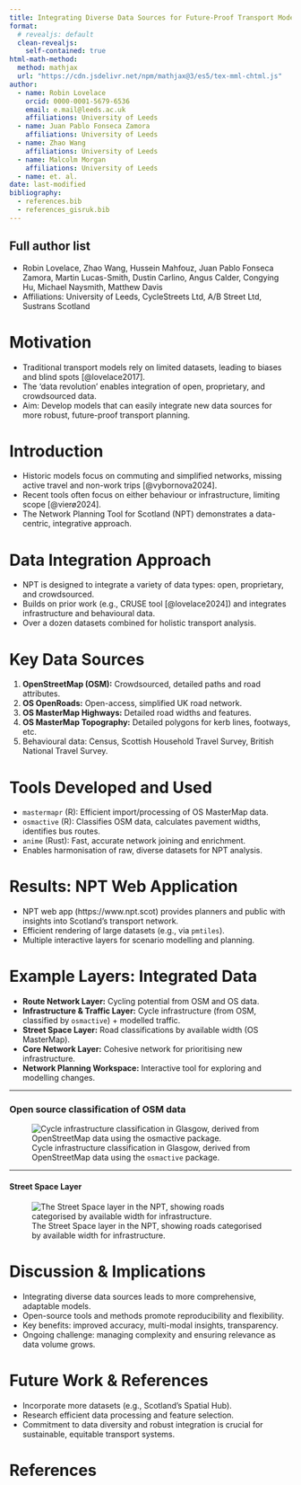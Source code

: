 ```yaml
---
title: Integrating Diverse Data Sources for Future-Proof Transport Modelling
format: 
  # revealjs: default
  clean-revealjs:
    self-contained: true
html-math-method:
  method: mathjax
  url: "https://cdn.jsdelivr.net/npm/mathjax@3/es5/tex-mml-chtml.js"
author:
  - name: Robin Lovelace
    orcid: 0000-0001-5679-6536
    email: e.mail@leeds.ac.uk
    affiliations: University of Leeds
  - name: Juan Pablo Fonseca Zamora
    affiliations: University of Leeds
  - name: Zhao Wang
    affiliations: University of Leeds
  - name: Malcolm Morgan
    affiliations: University of Leeds
  - name: et. al.
date: last-modified
bibliography: 
  - references.bib
  - references_gisruk.bib
---
```


## Full author list
- Robin Lovelace, Zhao Wang, Hussein Mahfouz, Juan Pablo Fonseca Zamora, Martin Lucas-Smith, Dustin Carlino, Angus Calder, Congying Hu, Michael Naysmith, Matthew Davis
- Affiliations: University of Leeds, CycleStreets Ltd, A/B Street Ltd, Sustrans Scotland

# Motivation

- Traditional transport models rely on limited datasets, leading to biases and blind spots [@lovelace2017].
- The 'data revolution' enables integration of open, proprietary, and crowdsourced data.
- Aim: Develop models that can easily integrate new data sources for more robust, future-proof transport planning.

# Introduction

- Historic models focus on commuting and simplified networks, missing active travel and non-work trips [@vybornova2024].
- Recent tools often focus on either behaviour or infrastructure, limiting scope [@vierø2024].
- The Network Planning Tool for Scotland (NPT) demonstrates a data-centric, integrative approach.

# Data Integration Approach

- NPT is designed to integrate a variety of data types: open, proprietary, and crowdsourced.
- Builds on prior work (e.g., CRUSE tool [@lovelace2024]) and integrates infrastructure and behavioural data.
- Over a dozen datasets combined for holistic transport analysis.

# Key Data Sources

1. **OpenStreetMap (OSM):** Crowdsourced, detailed paths and road attributes.
2. **OS OpenRoads:** Open-access, simplified UK road network.
3. **OS MasterMap Highways:** Detailed road widths and features.
4. **OS MasterMap Topography:** Detailed polygons for kerb lines, footways, etc.
5. Behavioural data: Census, Scottish Household Travel Survey, British National Travel Survey.

# Tools Developed and Used

- `mastermapr` (R): Efficient import/processing of OS MasterMap data.
- `osmactive` (R): Classifies OSM data, calculates pavement widths, identifies bus routes.
- `anime` (Rust): Fast, accurate network joining and enrichment.
- Enables harmonisation of raw, diverse datasets for NPT analysis.

# Results: NPT Web Application

- NPT web app (https://www.npt.scot) provides planners and public with insights into Scotland's transport network.
- Efficient rendering of large datasets (e.g., via `pmtiles`).
- Multiple interactive layers for scenario modelling and planning.

# Example Layers: Integrated Data

- **Route Network Layer:** Cycling potential from OSM and OS data.
- **Infrastructure & Traffic Layer:** Cycle infrastructure (from OSM, classified by `osmactive`) + modelled traffic.
- **Street Space Layer:** Road classifications by available width (OS MasterMap).
- **Core Network Layer:** Cohesive network for prioritising new infrastructure.
- **Network Planning Workspace:** Interactive tool for exploring and modelling changes.

---

### Open source classification of OSM data

![Cycle infrastructure classification in Glasgow, derived from OpenStreetMap data using the `osmactive` package.](images/paste-10.png)

---

#### Street Space Layer

![The Street Space layer in the NPT, showing roads categorised by available width for infrastructure.](images/paste-11.png)

# Discussion & Implications

- Integrating diverse data sources leads to more comprehensive, adaptable models.
- Open-source tools and methods promote reproducibility and flexibility.
- Key benefits: improved accuracy, multi-modal insights, transparency.
- Ongoing challenge: managing complexity and ensuring relevance as data volume grows.

# Future Work & References

- Incorporate more datasets (e.g., Scotland's Spatial Hub).
- Research efficient data processing and feature selection.
- Commitment to data diversity and robust integration is crucial for sustainable, equitable transport systems.

# References

